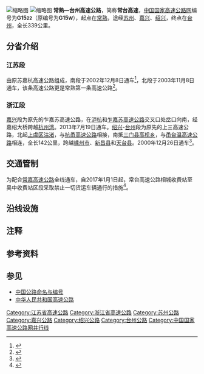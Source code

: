 {{中国高速公路信息框
| 编号 = G1522
| 名称 = 常熟－台州高速公路
| 地圖 = G15W map.svg
| 路線簡稱 = 常台
| 最近通車日期 = 2013年7月19日
| 规划总里程 = 339
| 起點 = [[江苏省|江苏省]][[苏州市|苏州市]][[常熟市|常熟市]]{{China Expwy Name|G15}}及{{China Expwy Name|G4221}}董浜枢纽
| 終點 = [[浙江省|浙江省]][[台州市|台州市]][[三门县|三门县]]{{China Expwy Name|G15}}吴岙枢纽
| 出口處數 = 32
| 服务区数 = 7
}}
[[File:G15W_Suzhou_Urban_Area_Exit.jpg|缩略图]]
[[File:G15W_Shengze_Toll_Station.jpg|缩略图]]
'''常熟—台州高速公路'''，简称'''常台高速'''，[[中国国家高速公路网|中国国家高速公路网]]编号为'''G15<small>22</small>'''（原编号为'''G15<small>W</small>'''），起点在[[常熟|常熟]]，途经[[苏州|苏州]]、[[嘉兴|嘉兴]]、[[绍兴|绍兴]]，终点在[[台州|台州]]，全长339公里。

== 分省介绍 ==
=== 江苏段 ===
{{Main|苏嘉杭高速公路}}
由原苏嘉杭高速公路组成，南段于2002年12月8日通车<ref>{{Cite web |url=http://news.sohu.com/74/15/news204801574.shtml |title=苏嘉杭高速公路江苏南段通车 |access-date=2017-07-17 |archive-url=https://web.archive.org/web/20050504035539/http://news.sohu.com/74/15/news204801574.shtml |archive-date=2005-05-04 |dead-url=no }}</ref>，北段于2003年11月8日通车，该条高速公路更是常熟第一条高速公路<ref>{{cite web|url=http://www.china.com.cn/txt/2003-11/08/content_5437978.htm|title=苏嘉杭高速公路全线贯通|website=www.china.com.cn|access-date=2017-07-17|archive-date=2020-08-19|archive-url=https://web.archive.org/web/20200819000859/http://www.china.com.cn/txt/2003-11/08/content_5437978.htm}}</ref>。
=== 浙江段 ===
{{Main|乍嘉苏高速公路|嘉绍大桥|上三高速公路}}
[[嘉兴|嘉兴]]段为原先的乍嘉苏高速公路，在[[沪杭高速公路|沪杭]]和[[乍嘉苏高速公路|乍嘉苏高速公路]]交叉口处岔口向南，经嘉绍大桥跨越[[杭州湾|杭州湾]]。2013年7月19日通车。[[绍兴|绍兴]]-[[台州|台州]]段为原先的上三高速公路，北起[[上虞区|上虞区]][[沽渚|沽渚]]，与[[杭甬高速公路|杭甬高速公路]]相接，南抵[[三门县|三门县]][[高枧乡|高枧乡]]，与[[甬台温高速公路|甬台温高速公路]]相连，全长142公里，跨越[[嵊州市|嵊州市]]、[[新昌县|新昌县]]和[[天台县|天台县]]。2000年12月26日通车<ref>{{Cite web|title=上三高速公路建成通车|url=http://www.sx.gov.cn/art/2005/6/8/art_1462516_17007418.html|accessdate=2020-10-08|work=www.sx.gov.cn|archive-date=2020-03-11|archive-url=https://web.archive.org/web/20200311040916/http://www.sx.gov.cn/art/2005/6/8/art_1462516_17007418.html|dead-url=no}}</ref>。

==交通管制==
为配合[[常嘉高速公路|常嘉高速公路]]全线通车，自2017年1月1日起，常台高速公路相城收费站至吴中收费站区段采取禁止一切货运车辆通行的措施<ref>{{cite web|url=http://www.subaonet.com/2016/1112/1868618.shtml|title=苏嘉杭城区段“限货”后 货车司机这样走_苏州民生_新闻中心_苏州新闻网|website=www.subaonet.com|accessdate=2017-07-17|archive-date=2020-10-08|archive-url=https://web.archive.org/web/20201008034758/http://www.subaonet.com/2016/1112/1868618.shtml|dead-url=no}}</ref>。

==沿线设施==
{{Start expwy exit box|place=1}}
{{Expwy exit item|place=[[苏州市|苏州市]]<br/>[[常熟市|常熟市]]|place rows=5|type=H|dist start=0|name=董浜|highway connection={{China Expwy Name|G15}}<br/>{{China Expwy Name|G4221}}}}
{{Expwy exit item|type=E|dist start=2|name=董浜|road connection=星岛大道（{{中国省道名|407|P=江苏}}）|comment=2004年8月16日开通}}
{{Expwy exit item|type=H|dist start=4/0|name=董浜南|highway connection={{China Expwy Name|G1521}}|comment=限常熟方向入，台州方向出}}
{{Expwy exit item|type=E|dist start=9|name=常熟东|road connection={{中国国道名|204}}}}
{{Expwy exit item|type=E|dist start=20|name=沙家浜|road connection=昆承快速路（{{中国省道名|227|P=江苏}}）<br/>锡太公路|comment=临近[[沙家浜镇|沙家浜]]风景区}}
{{Expwy exit item|type=H|dist start=25|name=湘城|place=[[苏州市|苏州市]]<br/>[[相城区|相城区]]|place rows=5|highway connection={{China Expwy Name|S17|P=Jiangsu}}<br/>{{China Expwy Name|S48|P=Jiangsu}}}}
{{Expwy exit item|type=E|dist start=29|name=阳澄湖|road connection={{中国县道名|202|湘太路}}<br/>环湖北路<br/>湘洲路}}
{{Expwy exit item|type=S|dist start=34|name=阳澄西湖}}
{{Expwy exit item|type=E|dist start=39|name=太平|alias=相城|road connection=[[中环快速路_(苏州)|中环北线]]<br/>聚金路<br/>济学路|comment=货车禁行路段起点<br/>往台州方向行驶的货车必须由本出口驶出}}
{{Expwy exit item|type=H|dist start=45|name=苏州北|highway connection={{China Expwy Name|G2}}<br/>{{China Expwy Name|G42}}|comment=货车禁止驶入}}
{{Expwy exit item|type=E|dist start=53|name=苏州城区|place=[[苏州市|苏州市]]<br/>[[姑苏区|姑苏区]]{{notetag|实际属于[[苏州工业园区|苏州工业园区]]}}|place rows=1|road connection=[[南环快速路|南环快速路]]<br/>[[东环快速路|东环快速路]]<br/>[[独墅湖大道|独墅湖大道]]（[[独墅湖隧道|独墅湖隧道]]）|comment=货车禁止驶入}}
{{Expwy exit item|type=E|dist start=59|name=苏州吴中|place=[[苏州市|苏州市]]<br/>[[吴中区|吴中区]]|place rows=3|road connection=尹中南路<br/>吴东快速路|comment=货车禁行路段终点<br/>往常熟方向行驶的货车必须由本出口驶出}}
{{Expwy exit item|type=H|dist start=59|name=尹山|highway connection={{China Expwy Name|S58|P=Jiangsu}}}}
{{Expwy exit item|type=S|dist start=62|name=白洋湖}}
{{Expwy exit item|type=E|dist start=64|name=吴江|place=[[苏州市|苏州市]]<br/>[[吴江区|吴江区]]|place rows=6|road connection=庞东路<br/>江陵东路}}
{{Expwy exit item|type=E|dist start=72|name=吴江南|road connection={{中国县道名|302}}<br/>庞金路}}
{{Expwy exit item|type=H|dist start=82|name=平望|highway connection={{China Expwy Name|G50}}}}
{{Expwy exit item|type=E|dist start=84|name=黎里|road connection={{中国国道名|318}}}}
{{Expwy exit item|type=E|dist start=94|name=盛泽|road connection={{中国国道名|524}}}}
{{Expwy exit item|type=T|dist start=97|name=盛泽|state=D|comment=台州方向，已拆除}}
{{Expwy exit item|place=苏浙界|place rows=1|type=B|dist start=100}}
{{Expwy exit item|place=[[嘉兴市|嘉兴市]]<br/>[[秀洲区|秀洲区]]|place rows=4|type=T|state=D|name=王江泾|comment=常熟方向，已拆除}}
{{Expwy exit item|type=H|dist start=105|name=观音桥|highway connection={{China Expwy Name|S12|P=Zhejiang}}}}
{{Expwy exit item|type=S|dist start=107|name=新塍}}
{{Expwy exit item|type=E|dist start=114|name=秀洲|road connection=中山西路}}
{{Expwy exit item|type=E|dist start=118|name=马家浜|place=[[嘉兴市|嘉兴市]]<br/>[[南湖区|南湖区]]|place rows=1|road connection={{中国国道名|320}}}}
{{Expwy exit item|type=EH|dist start=125|name=南湖|alias=1号|place=[[嘉兴市|嘉兴市]]<br/>[[秀洲区|秀洲区]]|place rows=3|highway connection={{China Expwy Name|S11|P=Zhejiang}}|road connection=南湖大道|comment=往S11限台州方向出、常熟方向入}}
{{Expwy exit item|type=H|dist start=128|name=2号|highway connection={{China Expwy Name|G60}}|comment=往G60上海方向限台州方向入、常熟方向出}}
{{Expwy exit item|type=E|dist start=133|name=王店东|road connection=嘉绍连接线}}
{{Expwy exit item|type=E|dist start=139|name=百步|place=[[嘉兴市|嘉兴市]]<br/>[[海盐县|海盐县]]|place rows=1|road connection=百步大道}}
{{Expwy exit item|type=E|dist start=146|name=硖石|place=[[嘉兴市|嘉兴市]]<br/>[[海宁市|海宁市]]|place rows=5|alias=海宁|road connection=嘉绍接线}}
{{Expwy exit item|type=H|dist start=153|name=海宁|highway connection={{China Expwy Name|G92}}北线}}
{{Expwy exit item|type=E|dist start=157|name=袁花|road connection=武袁公路}}
{{Expwy exit item|type=S|dist start=162|name=嘉绍大桥}}
{{Expwy exit item|type=E|dist start=167|name=尖山|alias=黄湾|road connection=新城路}}
{{Expwy exit item|place=市界|place rows=1|type=R|dist start=170|name=[[杭州湾|杭州湾]]|comment=[[嘉绍大桥|嘉绍大桥]]}}
{{Expwy exit item|place=[[绍兴市|绍兴市]]<br/>[[上虞区|上虞区]]|place rows=9|type=EP|dist start=180|name=滨海新城北|alias=嘉绍南|road connection=滨海大道}}
{{Expwy exit item|type=H|dist start=185|name=滨海|state=U|road connection={{China Expwy Name|G9221}}}}
{{Expwy exit item|type=E|dist start=190|name=滨海新城南|alias=沥海|road connection=世纪大道}}
{{Expwy exit item|type=H|dist start=194/195|name=沽渚|highway connection={{China Expwy Name|G92}}南线}}
{{Expwy exit item|type=EH|dist start=197|name=道墟|highway connection={{China Expwy Name|S24|P=Zhejiang}}|road connection={{中国国道名|329}}}}
{{Expwy exit item|type=E|dist start=201|name=东关|road connection={{中国国道名|104}}}}
{{Expwy exit item|type=E|dist start=206|name=蒿坝|road connection=春晖工业大道（{{中国国道名|104}}）}}
{{Expwy exit item|type=E|dist start=216|name=上浦|road connection={{中国国道名|104}}}}
{{Expwy exit item|type=E|dist start=225|name=章镇|road connection={{中国国道名|104}}<br/>新城路}}
{{Expwy exit item|type=S|dist start=229|name=嵊州|place=[[绍兴市|绍兴市]]<br/>[[嵊州市|嵊州市]]|place rows=4}}
{{Expwy exit item|type=E|dist start=233|name=三界|road connection={{中国国道名|104}}}}
{{Expwy exit item|type=E|dist start=245|name=嵊州|road connection={{中国县道名|804|嵊州大道}}}}
{{Expwy exit item|type=H|dist start=255|name=嵊州|highway connection={{China Expwy Name|G1512}}}}
{{Expwy exit item|type=E|dist start=260|name=新昌|place=[[绍兴市|绍兴市]]<br/>[[新昌县|新昌县]]|place rows=4|road connection={{中国国道名|527}}}}
{{Expwy exit item|type=S|dist start=267|name=新昌}}
{{Expwy exit item|type=E|dist start=270|name=新昌南|road connection={{中国县道名|602}}}}
{{Expwy exit item|type=E|dist start=287|name=双彩|road connection={{中国县道名|603}}}}
{{Expwy exit item|place=[[台州市|台州市]]<br/>[[天台县|天台县]]|place rows=4|type=E|dist start=298|name=白鹤|road connection={{中国国道名|104}}}}
{{Expwy exit item|type=E|dist start=311|name=天台|road connection=天台山西路<br/>九龙大道}}
{{Expwy exit item|type=S|dist start=319|name=天台}}
{{Expwy exit item|type=E|dist start=329|name=洋头|road connection=天高线}}
{{Expwy exit item|type=H|dist start=339|name=吴岙|place=[[台州市|台州市]]<br/>[[三门县|三门县]]|place rows=1|highway connection={{China Expwy Name|G15}}}}
{{End expwy exit box|place=1}}

== 注释 ==
{{NoteFoot}}

== 参考资料 ==
{{Reflist}}

==参见==
*[[中国公路命名与编号|中国公路命名与编号]]
*[[中华人民共和国高速公路|中华人民共和国高速公路]]

{{中国国家高速公路网}}
{{江苏省高速公路}}
{{浙江省高速公路}}
[[Category:江苏省高速公路|Category:江苏省高速公路]]
[[Category:浙江省高速公路|Category:浙江省高速公路]]
[[Category:苏州公路|Category:苏州公路]]
[[Category:嘉兴公路|Category:嘉兴公路]]
[[Category:绍兴公路|Category:绍兴公路]]
[[Category:台州公路|Category:台州公路]]
[[Category:中国国家高速公路网并行线|Category:中国国家高速公路网并行线]]
